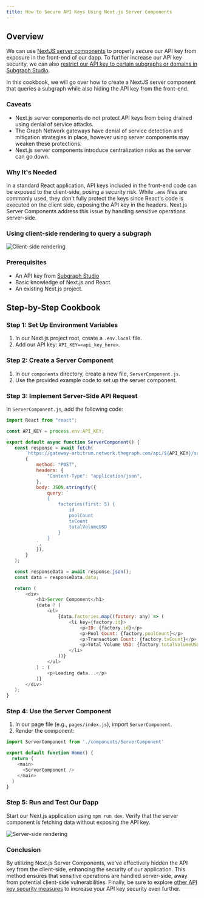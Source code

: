 ```yaml
---
title: How to Secure API Keys Using Next.js Server Components
---
```


## Overview

We can use [NextJS server components](https://nextjs.org/docs/app/building-your-application/rendering/server-components) to properly secure our API key from exposure in the front-end of our dapp. To further increase our API key security, we can also [restrict our API key to certain subgraphs or domains in Subgraph Studio](/cookbook/upgrading-a-subgraph/#securing-your-api-key).

In this cookbook, we will go over how to create a NextJS server component that queries a subgraph while also hiding the API key from the front-end.

### Caveats

- Next.js server components do not protect API keys from being drained using denial of service attacks.
- The Graph Network gateways have denial of service detection and mitigation strategies in place, however using server components may weaken these protections.
- Next.js server components introduce centralization risks as the server can go down.

### Why It's Needed

In a standard React application, API keys included in the front-end code can be exposed to the client-side, posing a security risk. While `.env` files are commonly used, they don't fully protect the keys since React's code is executed on the client side, exposing the API key in the headers. Next.js Server Components address this issue by handling sensitive operations server-side.

### Using client-side rendering to query a subgraph

![Client-side rendering](/img/api-key-client-side-rendering.png)

### Prerequisites

- An API key from [Subgraph Studio](https://thegraph.com/studio)
- Basic knowledge of Next.js and React.
- An existing Next.js project.

## Step-by-Step Cookbook

### Step 1: Set Up Environment Variables

1. In our Next.js project root, create a `.env.local` file.
2. Add our API key: `API_KEY=<api_key_here>`.

### Step 2: Create a Server Component

1. In our `components` directory, create a new file, `ServerComponent.js`.
2. Use the provided example code to set up the server component.

### Step 3: Implement Server-Side API Request

In `ServerComponent.js`, add the following code:

```javascript
import React from "react";

const API_KEY = process.env.API_KEY;

export default async function ServerComponent() {
   const response = await fetch(
       `https://gateway-arbitrum.network.thegraph.com/api/${API_KEY}/subgraphs/id/HUZDsRpEVP2AvzDCyzDHtdc64dyDxx8FQjzsmqSg4H3B`,
       {
           method: "POST",
           headers: {
               "Content-Type": "application/json",
           },
           body: JSON.stringify({
               query: `
               {
                   factories(first: 5) {
                       id
                       poolCount
                       txCount
                       totalVolumeUSD
                   }
               }
           `,
           }),
       }
   );

   const responseData = await response.json();
   const data = responseData.data;

   return (
       <div>
           <h1>Server Component</h1>
           {data ? (
               <ul>
                   {data.factories.map((factory: any) => (
                       <li key={factory.id}>
                           <p>ID: {factory.id}</p>
                           <p>Pool Count: {factory.poolCount}</p>
                           <p>Transaction Count: {factory.txCount}</p>
                           <p>Total Volume USD: {factory.totalVolumeUSD}</p>
                       </li>
                   ))}
               </ul>
           ) : (
               <p>Loading data...</p>
           )}
       </div>
   );
}
```

### Step 4: Use the Server Component

1. In our page file (e.g., `pages/index.js`), import `ServerComponent`.
2. Render the component:

```javascript
import ServerComponent from './components/ServerComponent'

export default function Home() {
  return (
    <main>
      <ServerComponent />
    </main>
  )
}
```

### Step 5: Run and Test Our Dapp

Start our Next.js application using `npm run dev`. Verify that the server component is fetching data without exposing the API key.

![Server-side rendering](/img/api-key-server-side-rendering.png)

### Conclusion

By utilizing Next.js Server Components, we've effectively hidden the API key from the client-side, enhancing the security of our application. This method ensures that sensitive operations are handled server-side, away from potential client-side vulnerabilities. Finally, be sure to explore [other API key security measures](/cookbook/upgrading-a-subgraph/#securing-your-api-key) to increase your API key security even further.
